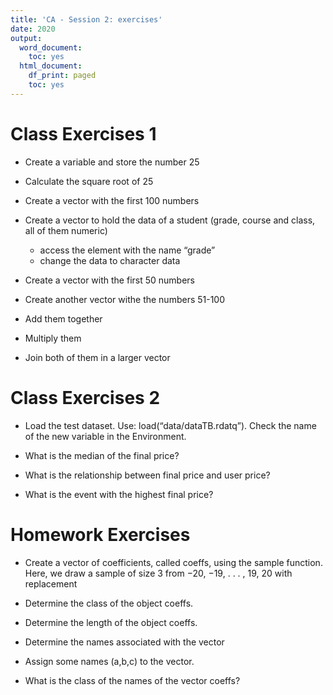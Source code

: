 ```yaml
---
title: 'CA - Session 2: exercises'
date: 2020
output:
  word_document:
    toc: yes
  html_document:
    df_print: paged
    toc: yes
---
```


# Class Exercises 1

- Create a variable and store the number 25

- Calculate the square root of 25

- Create a vector with the first 100 numbers

- Create a vector to hold the data of a student (grade, course and class, all of them numeric)
    + access the element with the name “grade”
    + change the data to character data

- Create a vector with the first 50 numbers

- Create another vector withe the numbers 51-100

- Add them together

- Multiply them

- Join both of them in a larger vector

# Class Exercises 2

- Load the test dataset. Use: load("data/dataTB.rdatq"). Check the name of the new variable in the Environment.

- What is the median of the final price?

- What is the relationship between final price and user price?

- What is the event with the highest final price?

# Homework Exercises

- Create a vector of coefficients, called coeffs, using the sample function. Here, we draw a sample of size 3 from −20, −19, . . . , 19, 20 with replacement

- Determine the class of the object coeffs.

- Determine the length of the object coeffs.

- Determine the names associated with the vector

- Assign some names (a,b,c) to the vector. 

- What is the class of the names of the vector coeffs?